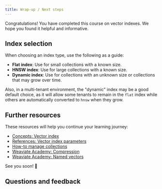 ```yaml
---
title: Wrap-up / Next steps
---
```


Congratulations! You have completed this course on vector indexes. We hope you found it helpful and informative.

## Index selection

When choosing an index type, use the following as a guide:

- **Flat index**: Use for small collections with a known size.
- **HNSW index**: Use for large collections with a known size.
- **Dynamic index**: Use for collections with an unknown size or collections that may grow over time.

Also, in a multi-tenant environment, the "dynamic" index may be a good default choice, as it will allow some tenants to remain in the `flat` index while others are automatically converted to `hnsw` when they grow.

## Further resources

These resources will help you continue your learning journey:

- [Concepts: Vector index](/weaviate/concepts/vector-index.md)
- [References: Vector index parameters](/weaviate/config-refs/schema/vector-index.md)
- [How-to manage collections](/weaviate/manage-data/collections.mdx)
- [Weaviate Academy: Compression](../compression/index.md)
- [Weaviate Academy: Named vectors](../named_vectors/index.md)


<CTASocials />

See you soon! 👋

## Questions and feedback


<DocsFeedback/>
